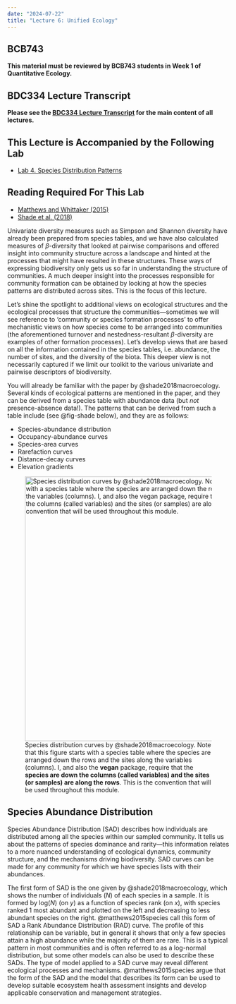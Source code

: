 ```yaml
---
date: "2024-07-22"
title: "Lecture 6: Unified Ecology"
---
```


::: callout-note
## BCB743

**This material must be reviewed by BCB743 students in Week 1 of
Quantitative Ecology.**
:::

::: callout-note
## BDC334 Lecture Transcript

**Please see the [BDC334 Lecture Transcript](BDC334-Lecture-Transcripts.qmd) for the main content of all lectures.**
:::

::: callout-tip
## This Lecture is Accompanied by the Following Lab

- [Lab 4. Species Distribution Patterns](Lab-04-biodiversity2.qmd)
:::

::: callout-tip
## Reading Required For This Lab

- [Matthews and Whittaker (2015)](../docs/Matthews_and_Whittaker_2015.pdf)
- [Shade et al. (2018)](../docs/Shade_et_al_2018.pdf)
:::


Univariate diversity measures such as Simpson and Shannon diversity have already been prepared from species tables, and we have also calculated measures of $\beta$-diversity that looked at pairwise comparisons and offered insight into community structure across a landscape and hinted at the processes that might have resulted in these structures. These ways of expressing biodiversity only gets us so far in understanding the structure of communities. A much deeper insight into the processes responsible for community formation can be obtained by looking at how the species patterns are distributed across sites. This is the focus of this lecture.

Let's shine the spotlight to additional views on ecological structures and the ecological processes that structure the communities---sometimes we will see reference to 'community or species formation processes' to offer mechanistic views on how species come to be arranged into communities (the aforementioned turnover and nestedness-resultant $\beta$-diversity are examples of other formation processes). Let's develop views that are based on all the information contained in the species tables, i.e. abundance, the number of sites, and the diversity of the biota. This deeper view is not necessarily captured if we limit our toolkit to the various univariate and pairwise descriptors of biodiversity.

You will already be familiar with the paper by @shade2018macroecology. Several kinds of ecological patterns are mentioned in the paper, and they can be derived from a species table with abundance data (but *not* presence-absence data!). The patterns that can be derived from such a table include (see @fig-shade below), and they are as follows:

* Species-abundance distribution
* Occupancy-abundance curves
* Species-area curves
* Rarefaction curves
* Distance-decay curves
* Elevation gradients

![Species distribution curves by @shade2018macroecology. [Note that this figure starts with a species table where the species are arranged down the rows and the sites along the variables (columns). I, and also the **vegan** package, require that the **species are down the columns (called variables) and the sites (or samples) are along the rows**. This is the convention that will be used throughout this module.]{.my-highlight}](../images/Shade_et_al_2018_Fig_1.png){#fig-shade fig-align="center" width="600"}

## Species Abundance Distribution

Species Abundance Distribution (SAD) describes how individuals are distributed among all the species within our sampled community. It tells us about the patterns of species dominance and rarity---this information relates to a more nuanced understanding of ecological dynamics, community structure, and the mechanisms driving biodiversity. SAD curves can be made for any community for which we have species lists with their abundances.

The first form of SAD is the one given by @shade2018macroecology, which shows the number of individuals (*N*) of each species in a sample. It is formed by log(*N*) (on *y*) as a function of species rank (on *x*), with species ranked 1 most abundant and plotted on the left and decreasing to less abundant species on the right. @matthews2015species call this form of SAD a Rank Abundance Distribution (RAD) curve. The profile of this relationship can be variable, but in general it shows that only a few species attain a high abundance while the majority of them are rare. This is a typical pattern in most communities and is often referred to as a log-normal distribution, but some other models can also be used to describe these SADs. The type of model applied to a SAD curve may reveal different ecological processes and mechanisms. @matthews2015species argue that the form of the SAD and the model that describes its form can be used to develop suitable ecosystem health assessment insights and develop applicable conservation and management strategies.

